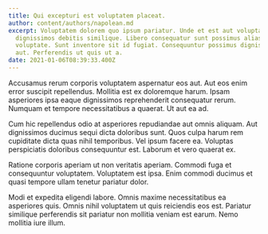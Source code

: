 ```yaml
---
title: Qui excepturi est voluptatem placeat.
author: content/authors/napolean.md
excerpt: Voluptatem dolorem quo ipsum pariatur. Unde et est aut voluptas
  dignissimos debitis similique. Libero consequatur sunt possimus alias
  voluptate. Sunt inventore sit id fugiat. Consequuntur possimus dignissimos
  aut. Perferendis ut quis ut a.
date: 2021-01-06T08:39:33.400Z
---
```

Accusamus rerum corporis voluptatem aspernatur eos aut. Aut eos enim error suscipit repellendus. Mollitia est ex doloremque harum. Ipsam asperiores ipsa eaque dignissimos reprehenderit consequatur rerum. Numquam et tempore necessitatibus a quaerat. Ut aut ea ad.
 Cum hic repellendus odio at asperiores repudiandae aut omnis aliquam. Aut dignissimos ducimus sequi dicta doloribus sunt. Quos culpa harum rem cupiditate dicta quas nihil temporibus. Vel ipsum facere ea. Voluptas perspiciatis doloribus consequuntur est. Laborum et vero quaerat ex.
 Ratione corporis aperiam ut non veritatis aperiam. Commodi fuga et consequuntur voluptatem. Voluptatem est ipsa. Enim commodi ducimus et quasi tempore ullam tenetur pariatur dolor.
 Modi et expedita eligendi labore. Omnis maxime necessitatibus ea asperiores quis. Omnis nihil voluptatem ut quis reiciendis eos est. Pariatur similique perferendis sit pariatur non mollitia veniam est earum. Nemo mollitia iure illum.